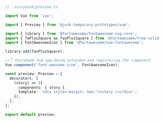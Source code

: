 ```ts
// .storybook/preview.ts

import Vue from 'vue';

import { Preview } from '@junk-temporary-prototypes/vue';

import { library } from '@fortawesome/fontawesome-svg-core';
import { faPlusSquare as fasPlusSquare } from '@fortawesome/free-solid-svg-icons';
import { FontAwesomeIcon } from '@fortawesome/vue-fontawesome';

library.add(fasPlusSquare);

//👇 Storybook Vue app being extended and registering the component
Vue.component('font-awesome-icon', FontAwesomeIcon);

const preview: Preview = {
  decorators: [
    (story) => ({
      components: { story },
      template: '<div style="margin: 3em;"><story /></div>',
    }),
  ],
};

export default preview;
```
